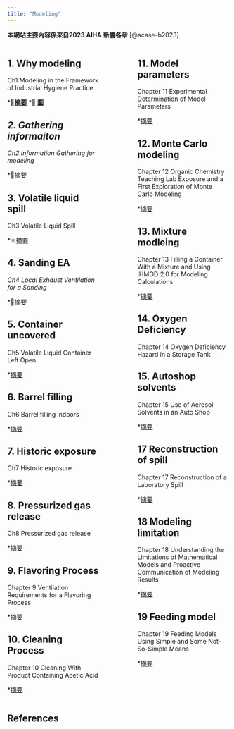 ```yaml
---
title: "Modeling"
---
```


::: callout-important
**本網站主要內容係來自2023 AIHA 新書各章** [@acase-b2023]
:::

:::::: columns
::: {.column width="45%"}
## 1. Why modeling

Ch1 Modeling in the Framework of Industrial Hygiene Practice

\*💾[**摘要**](web_CH1%20Why%20modeling.html) \*📶 [**圖**](info\info_CH1_Why_modeling.html)

## *2. Gathering informaiton*

*Ch2 Information Gathering for modeling*

\*💾[摘要](web_CH2%20Information%20Gathering.html)

## 3. Volatile liquid spill

Ch3 Volatile Liquid Spill

\*⚛️[摘要](web_CH3%20Volatile%20Liquid%20Spill.html)

## 4. Sanding EA

*Ch4 Local Exhaust Ventilation for a Sanding*

\*🕎[摘要](web_CH4%20Sanding.html)

## 5. Container uncovered

Ch5 Volatile Liquid Container Left Open

\*[摘要](web_CH5%20container%20left%20open.html)

## 6. Barrel filling

Ch6 Barrel filling indoors

\*[摘要](web_CH6%20Barrel%20filling.html)

## 7. Historic exposure

Ch7 Historic exposure

\*[摘要](web_CH7_Historic%20exposure.html)

## 8. Pressurized gas release

Ch8 Pressurized gas release

\*[摘要](web_CH8%20presurized%20gas%20release.html)

## 9. Flavoring Process

Chapter 9 Ventilation Requirements for a Flavoring Process

\*[摘要](web_CH9%20Flavoring%20process.html)

## 10. Cleaning Process

Chapter 10 Cleaning With Product Containing Acetic Acid

\*[摘要](web_CH10%20Cleaning%20process.html)
:::

::: {.column width="10%"}
<!-- empty column to create gap -->
:::

::: {.column width="45%"}
## 11. Model parameters

Chapter 11 Experimental Determination of Model Parameters

\*[摘要](web_CH11%20Model%20parameters.html)

## 12. Monte Carlo modeling

Chapter 12 Organic Chemistry Teaching Lab Exposure and a First Exploration of Monte Carlo Modeling

\*[摘要](web_CH12%20Monte%20Carlo%20modeling.html)

## 13. Mixture modleing

Chapter 13 Filling a Container With a Mixture and Using IHMOD 2.0 for Modeling Calculations

\*[摘要](web_CH13%20Mixture%20modeling.html)

## 14. Oxygen Deficiency

Chapter 14 Oxygen Deficiency Hazard in a Storage Tank

## 15. Autoshop solvents

Chapter 15 Use of Aerosol Solvents in an Auto Shop

\*[摘要](web_CH15%20Autoshop%20solvent.html)

## 17 Reconstruction of spill

Chapter 17 Reconstruction of a Laboratory Spill

\*[摘要](web_CH17_Reconstruction-spill.html)

## 18 Modeling limitation

Chapter 18 Understanding the Limitations of Mathematical Models and Proactive Communication of Modeling Results

\*[摘要](web_CH18_model-limitation.html)

## 19 Feeding model

Chapter 19 Feeding Models Using Simple and Some Not-So-Simple Means

\*[摘要](web_CH19_Feeding-models.html)
:::
::::::

## References {.unnumbered}
